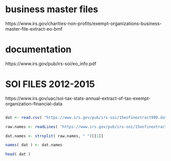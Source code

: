 


# business master files

https://www.irs.gov/charities-non-profits/exempt-organizations-business-master-file-extract-eo-bmf

# documentation

https://www.irs.gov/pub/irs-soi/eo_info.pdf







# SOI FILES 2012-2015

https://www.irs.gov/uac/soi-tax-stats-annual-extract-of-tax-exempt-organization-financial-data

```r

dat <- read.csv( "https://www.irs.gov/pub/irs-soi/15eofinextract990.dat.dat", sep=" ", skip=1 )

raw.names <- readLines( "https://www.irs.gov/pub/irs-soi/15eofinextract990.dat.dat", n=1 )

dat.names <- strsplit( raw.names, " ")[[1]]

names( dat ) <- dat.names

head( dat )

```


